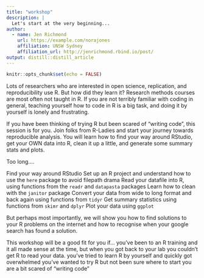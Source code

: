```yaml
---
title: "workshop"
description: |
  Let's start at the very beginning...
author:
  - name: Jen Richmond
    url: https://example.com/norajones
    affiliation: UNSW Sydney
    affiliation_url: http://jenrichmond.rbind.io/post/
output: distill::distill_article
---
```


```r
knitr::opts_chunk$set(echo = FALSE)
```
Lots of researchers who are interested in open science, replication, and reproducibility use R. But how did they learn it? Research methods courses are most often not taught in R.  If you are not terribly familiar with coding in general, teaching yourself how to code in R is a big task, and doing it by yourself is lonely and frustrating. 

If you have been thinking of trying R but been scared of "writing code", this session is for you. Join folks from R-Ladies and start your journey towards reproducible analysis. You will learn how to find your way around RStudio, get your OWN data into R, clean it up a little, and generate some summary stats and plots. 




Too long….

Find your way around RStudio 
Set up an R project and understand how to use the `here` package to avoid filepath drama
Read your datafile into R, using functions from the `readr` and `datapasta` packages
Learn how to clean with the `janitor` package 
Convert your data from wide to long format and back again using functions from `tidyr`
Get summary statistics using functions from `skimr` and `dplyr` 
Plot your data using `ggplot` 

But perhaps most importantly, we will show you how to find solutions to your R problems on the internet and how to recognise when your google search has found a solution. 

This workshop will be a good fit for you if… 
you’ve been to an R training and it all made sense at the time, but when you got back to your lab you couldn’t get R to read your data. 
you’ve tried to learn R by yourself and quickly got overwhelmed 
you’ve wanted to try R but not been sure where to start
you are a bit scared of “writing code”



